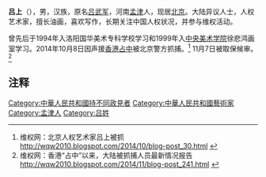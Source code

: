 {{citecheck|time=2015-05-15T01:16:24+00:00}}
'''吕上'''（{{bd|1976年|6月13日|}}），男，汉族，原名[[吕武军|吕武军]]，河南[[孟津|孟津]]人，现居[[北京|北京]]。大陆异议人士，人权艺术家，擅长油画，喜欢写作，长期关注中国人权状况，并参与维权活动。

曾先后于1994年入洛阳国华美术专科学校学习和1999年入[[中央美术学院|中央美术学院]]徐悲鸿画室学习。2014年10月8日因声援[[雨傘革命|香港占中]]被北京警方抓捕。<ref>维权网：北京人权艺术家吕上被抓    http://wqw2010.blogspot.com/2014/10/blog-post_30.html {{Wayback|url=http://wqw2010.blogspot.com/2014/10/blog-post_30.html |date=20180723050932 }}</ref> 11月7日被取保候审。<ref>维权网：香港“占中”以来，大陆被抓捕人员最新情况报告   http://wqw2010.blogspot.com/2014/11/blog-post_241.html {{Wayback|url=http://wqw2010.blogspot.com/2014/11/blog-post_241.html |date=20191204114614 }}</ref>

== 注释 ==

{{Reflist|2}}
[[Category:中華人民共和國持不同政見者|Category:中華人民共和國持不同政見者]]
[[Category:中華人民共和國藝術家|Category:中華人民共和國藝術家]]
[[Category:孟津人|Category:孟津人]]
[[Category:吕姓|Category:吕姓]]